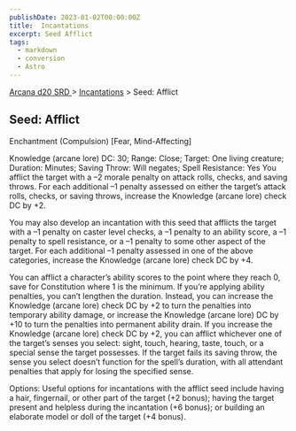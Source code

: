 ```yaml
---
publishDate: 2023-01-02T00:00:00Z
title:  Incantations
excerpt: Seed Afflict
tags:
  - markdown
  - conversion
  - Astro
---
```


[ Arcana d20 SRD ](/#arcanaD20) > [ Incantations](arcana-d20-srd-incantations-index) > Seed: Afflict

##  Seed: Afflict

Enchantment (Compulsion) [Fear, Mind-Affecting]

Knowledge (arcane lore) DC: 30; Range: Close; Target: One living creature;
Duration: Minutes; Saving Throw: Will negates; Spell Resistance: Yes You
afflict the target with a –2 morale penalty on attack rolls, checks, and
saving throws. For each additional –1 penalty assessed on either the target’s
attack rolls, checks, or saving throws, increase the Knowledge (arcane lore)
check DC by +2.

You may also develop an incantation with this seed that afflicts the target
with a –1 penalty on caster level checks, a –1 penalty to an ability score, a
–1 penalty to spell resistance, or a –1 penalty to some other aspect of the
target. For each additional –1 penalty assessed in one of the above
categories, increase the Knowledge (arcane lore) check DC by +4.

You can afflict a character’s ability scores to the point where they reach 0,
save for Constitution where 1 is the minimum. If you’re applying ability
penalties, you can’t lengthen the duration. Instead, you can increase the
Knowledge (arcane lore) check DC by +2 to turn the penalties into temporary
ability damage, or increase the Knowledge (arcane lore) DC by +10 to turn the
penalties into permanent ability drain. If you increase the Knowledge (arcane
lore) check DC by +2, you can afflict whichever one of the target’s senses you
select: sight, touch, hearing, taste, touch, or a special sense the target
possesses. If the target fails its saving throw, the sense you select doesn’t
function for the spell’s duration, with all attendant penalties that apply for
losing the specified sense.

Options: Useful options for incantations with the afflict seed include having
a hair, fingernail, or other part of the target (+2 bonus); having the target
present and helpless during the incantation (+6 bonus); or building an
elaborate model or doll of the target (+4 bonus).


